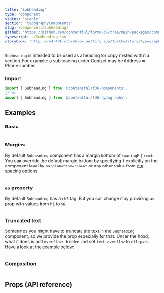 ```yaml
---
title: 'Subheading'
type: 'component'
status: 'stable'
section: 'typographyComponents'
slug: /components/subheading/
github: 'https://github.com/contentful/forma-36/tree/main/packages/components/typography/src'
typescript: ./Subheading.tsx
storybook: 'https://v4-f36-storybook.netlify.app/?path=/story/typography-subheading--basic'
---
```


`Subheading` is intended to be used as a heading for copy nested within a section. For example: a subheading under Contact may be Address or Phone number.

### Import

```js static=true
import { Subheading } from '@contentful/f36-components';
// or
import { Subheading } from '@contentful/f36-typography';
```

## Examples

### Basic

```jsx file=../../examples/SubheadingExample.tsx

```

### Margins

By default `Subheading` component has a margin bottom of `spacingM` (`1rem`). You can override the default margin bottom by specifying it explicitly on the component level by `marginBottom="none"` or any other value from [our spacing options](/tokens/spacing)

```jsx file=../../examples/SubheadingSpacingExample.tsx

```

### `as` property

By default `Subheading` has an `h3` tag. But you can change it by providing `as` prop with values from `h1` to `h6`.

```jsx file=../../examples/SubheadingTagExample.tsx

```

### Truncated text

Sometimes you might have to truncate the text in the `Subheading` component, so we provide the prop especially for that. Under the hood, what it does is add `overflow: hidden` and set `text-overflow` to `ellipsis`. Have a look at the example below:

```jsx file=../../examples/SubheadingTruncatedExample.tsx

```

### Composition

```jsx file=../../examples/SubheadingCompositionExample.tsx

```

## Props (API reference)

<PropsTable of="Subheading" />
